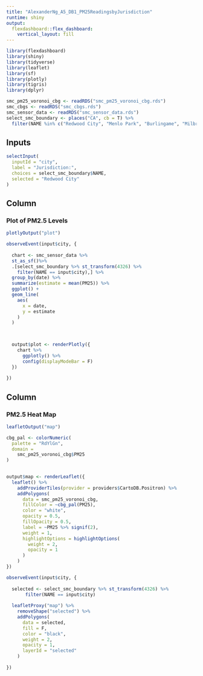 ```yaml
---
title: "AlexanderNg_A5_DB1_PM25ReadingsbyJurisdiction"
runtime: shiny
output: 
  flexdashboard::flex_dashboard:
    vertical_layout: fill
---
```


```r
library(flexdashboard)
library(shiny)
library(tidyverse)
library(leaflet)
library(sf)
library(plotly)
library(tigris)
library(dplyr)

smc_pm25_voronoi_cbg <- readRDS("smc_pm25_voronoi_cbg.rds")
smc_cbgs <- readRDS("smc_cbgs.rds")
smc_sensor_data <- readRDS("smc_sensor_data.rds")
select_smc_boundary <- places("CA", cb = T) %>% 
  filter(NAME %in% c("Redwood City", "Menlo Park", "Burlingame", "Milbrae", "San Bruno", "San Carlos", "San Mateo"))

```

Inputs {.sidebar}
-------------------------------------

```r
selectInput(
  inputId = "city", 
  label = "Jurisdiction:",
  choices = select_smc_boundary$NAME, 
  selected = "Redwood City"
)
```

Column
-------------------------------------

### Plot of PM2.5 Levels

```r
plotlyOutput("plot")
```

```r
observeEvent(input$city, {
  
  chart <- smc_sensor_data %>% 
  st_as_sf()%>%
  .[select_smc_boundary %>% st_transform(4326) %>%
    filter(NAME == input$city),] %>%
  group_by(date) %>%
  summarize(estimate = mean(PM25)) %>%
  ggplot() +
  geom_line(
    aes(
      x = date,
      y = estimate
    )
  )


  
  output$plot <- renderPlotly({
    chart %>% 
      ggplotly() %>% 
      config(displayModeBar = F)
  })
  
})
```

Column
-------------------------------------

### PM2.5 Heat Map

```r
leafletOutput("map")
```

```r
cbg_pal <- colorNumeric(
  palette = "RdYlGn",
  domain = 
    smc_pm25_voronoi_cbg$PM25
)
  

output$map <- renderLeaflet({
  leaflet() %>% 
    addProviderTiles(provider = providers$CartoDB.Positron) %>% 
    addPolygons(
      data = smc_pm25_voronoi_cbg,
      fillColor = ~cbg_pal(PM25),
      color = "white",
      opacity = 0.5,
      fillOpacity = 0.5,
      label = ~PM25 %>% signif(2),
      weight = 1,
      highlightOptions = highlightOptions(
        weight = 2,
        opacity = 1
      )
    )
})

```


```r

observeEvent(input$city, {
  
  selected <- select_smc_boundary %>% st_transform(4326) %>%
       filter(NAME == input$city)
  
  leafletProxy("map") %>% 
    removeShape("selected") %>% 
    addPolygons(
      data = selected,
      fill = F,
      color = "black",
      weight = 2,
      opacity = 1,
      layerId = "selected"
    )
  
})
```